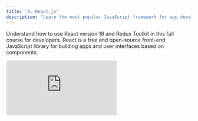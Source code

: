```yaml
---
title: '3. React.js'
description: 'Learn the most popular JavaScript framework for app development.'
---
```


Understand how to use React version 18 and Redux Toolkit in this full course for developers. React is a free and open-source front-end JavaScript library for building apps and user interfaces based on components.

<iframe
  className="w-full aspect-video rounded-lg"
  src="https://www.youtube.com/embed/2-crBg6wpp0"
  title="ZBD Dev - React.js"
  frameBorder="0"
  allow="accelerometer; fullscreen; autoplay; clipboard-write; encrypted-media; gyroscope; picture-in-picture"
  allowfullscreen
></iframe>